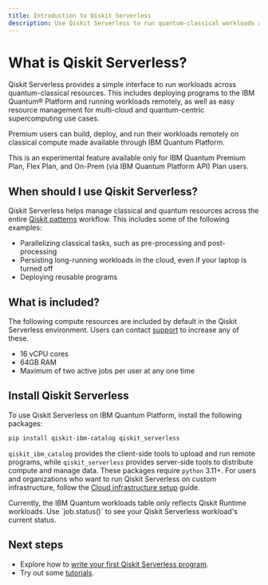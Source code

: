 ```yaml
---
title: Introduction to Qiskit Serverless
description: Use Qiskit Serverless to run quantum-classical workloads across the cloud and on quantum-centric supercomputers.
---
```


# What is Qiskit Serverless?

Qiskit Serverless provides a simple interface to run workloads across quantum-classical resources. This includes deploying programs to the IBM Quantum&reg; Platform and running workloads remotely, as well as easy resource management for multi-cloud and quantum-centric supercomputing use cases.

Premium users can build, deploy, and run their workloads remotely on classical compute made available through IBM Quantum Platform.

<Admonition type="note">
    This is an experimental feature available only for IBM Quantum Premium Plan, Flex Plan, and On-Prem (via IBM Quantum Platform API) Plan users.
</Admonition>

## When should I use Qiskit Serverless?

Qiskit Serverless helps manage classical and quantum resources across the entire [Qiskit patterns](./intro-to-patterns) workflow. This includes some of the following examples:

- Parallelizing classical tasks, such as pre-processing and post-processing
- Persisting long-running workloads in the cloud, even if your laptop is turned off
- Deploying reusable programs

## What is included?

The following compute resources are included by default in the Qiskit Serverless environment. Users can contact [support](/docs/guides/support) to increase any of these.

- 16 vCPU cores
- 64GB RAM
- Maximum of two active jobs per user at any one time

## Install Qiskit Serverless

To use Qiskit Serverless on IBM Quantum Platform, install the following packages:

```bash
pip install qiskit-ibm-catalog qiskit_serverless
```

`qiskit_ibm_catalog` provides the client-side tools to upload and run remote programs, while `qiskit_serverless` provides server-side tools to distribute compute and manage data. These packages require `python` 3.11+. For users and organizations who want to run Qiskit Serverless on custom infrastructure, follow the [Cloud infrastructure setup](https://qiskit.github.io/qiskit-serverless/) guide.

<Admonition type="tip">
Currently, the IBM Quantum workloads table only reflects Qiskit Runtime workloads. Use `job.status()` to see your Qiskit Serverless workload's current status.
</Admonition>

## Next steps

<Admonition type="info" title="Recommendations">

- Explore how to [write your first Qiskit Serverless program](./serverless-first-program).
- Try out some [tutorials](/docs/tutorials).

</Admonition>